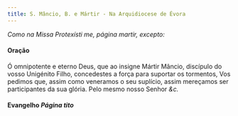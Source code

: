 ```yaml
---
title: S. Mâncio, B. e Mártir - Na Arquidiocese de Évora
---
```


<em>Como na Missa Protexísti me, página martir, excepto:</em>


#### Oração
<div class="container-fluid">
  <div class="row">
    <span class="text-justify"></span>
<span class="text-justify">
      Ó omnipotente e eterno Deus, que ao insigne Mártir Mâncio, discípulo do
      vosso Unigénito Filho, concedestes a força para suportar os tormentos, Vos
      pedimos que, assim como veneramos o seu suplício, assim mereçamos ser
      participantes da sua glória. Pelo mesmo nosso Senhor <em>&c.</em>
    </span>
</div>

<h4 class="text-center">
  Evangelho <em>Página tito</em>
</h4>
